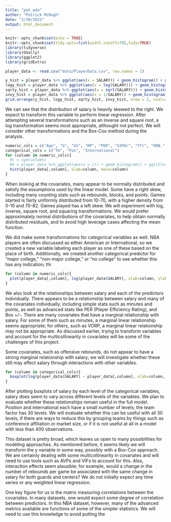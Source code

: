 ```yaml
---
title: "pat_eda"
author: "Patrick McHugh"
date: "3/30/2022"
output: html_document
---
```


```r
knitr::opts_chunk$set(echo = TRUE)
knitr::opts_chunk$set(tidy.opts=list(width.cutoff=70),tidy=TRUE)
library(tidyverse)
library(GGally)
library(ggplot2)
library(gridExtra)

```

```r
player_data <- read.csv("data/PlayerData.csv", row.names = 1)

y_hist = player_data %>% ggplot(aes(x = SALARY)) + geom_histogram() + ggtitle("Histogram of salary")
logy_hist = player_data %>% ggplot(aes(x = log(SALARY))) + geom_histogram() + ggtitle("Histogram of log(salary)")
sqrty_hist = player_data %>% ggplot(aes(x = sqrt(SALARY))) + geom_histogram() + ggtitle("Histogram of sqrt(salary)")
invy_hist = player_data %>% ggplot(aes(x = 1/SALARY)) + geom_histogram() + ggtitle("Histogram of 1/salary")
grid.arrange(y_hist, logy_hist, sqrty_hist, invy_hist, nrow = 2, ncol=2)

```

We can see that the distribution of salary is heavily skewed to the right. We expect to transform this variable to perform linear regression. After attempting several transformations such as an inverse and square root, a log transformation seems most appropriate, althought not perfect. We will consider other transformations and the Box-Cox method during the analysis.

```r
numeric_cols = c("Age", "G", "GS", "MP", "PER", "X3PAr", "FTr", "ORB.", "DRB.", "TRB.", "AST.", "STL.", "BLK.", "TOV.", "USG.", "ORtg", "DRtg", "OWS", "DWS", "WS", "WS.48", "OBPM", "DBPM", "BPM", "VORP", "PTS", "TS.")
categorical_cols = c("Tm", "Pos", "International")
for (column in numeric_cols){
  #c = sym(column)
  #h = player_data %>% ggplot(aes(x = c)) + geom_histogram() + ggtitle(paste("Histogram of", column))
  hist(player_data[,column], xlab=column, main=column)
}
```

When looking at the covariates, many appear to be normally distributed and satisfy the assumptions used by the linear model. Some have a right skew, including many counting stats such as rebounds, blocks, and points. Games started is fairly uniformly distributed from 10-70, with a higher density from 0-10 and 70-82. Games played has a left skew. We will experiment with log, inverse, square root, and squaring transformations. We would prefer approximately normal distributions of the covariates, to help obtain normally distributed residuals, and to avoid high leverage cases affecting the mean function.

We did make some transformations for categorical variables as well. NBA players are often discussed as either American or International, so we created a new variable labeling each player as one of these based on the place of birth. Additionally, we created another categorical predictor for "major college," "non-major college," or "no college" to see whether this has any indication; thi


```r
for (column in numeric_cols){
  plot(player_data[,column], log(player_data$SALARY), xlab=column, ylab="log salary", main=column)
}
```
We also look at the relationships between salary and each of the predictors individually. There appears to be a relationship between salary and many of the covariates individually, including simple stats such as minutes and points, as well as advanced stats like PER (Player Efficiency Rating), and Box +/-. There are many covariates that have a marginal relationship with salary. For some of them such as minutes, a marginal linear relationship seems appropriate; for others, such as VORP, a marginal linear relationship may not be appropriate. As discussed earlier, trying to transform variables and account for the multicollinearity in covariates will be some of the challenges of this project. 

Some covariates, such as offensive rebounds, do not appear to have a strong marginal relationship with salary; we will investigate whether these still may affect salary through interactions with other variables.

```r
for (column in categorical_cols){
  boxplot(log(player_data$SALARY) ~ player_data[,column], xlab=column, ylab="log salary", main=column)
}
```

After plotting boxplots of salary by each level of the categorical variables, salary does seem to vary across different levels of the variables. We plan to evaluate whether these relationships remain useful in the full model. Position and international each have a small number of levels; the team factor has 30 levels. We will evaluate whether this can be useful with all 30 levels, if there are ways to reduce this by grouping teams by things such as conference affiliation or market size, or if it is not useful at all in a model with less than 400 observations.

This dataset is pretty broad, which leaves us open to many possibilities for modeling approaches. As mentioned before, it seems likely we will transform the y variable in some way, possibly with a Box-Cox approach. We are certainly dealing with some multicollinearity in covariates and will need to use tools such as AVPs and VIFs to account for this. Also, interaction effects seem plausible; for example, would a change in the number of rebounds per game be associated with the same change in salary for both guards and centers? We do not initially expect any time series or any weighted linear regression.

One key figure for us is the matrix measuring correlations between the covariates. In many datasets, one would expect some degree of correlation between predictors. In this NBA dataset, however, many of the advanced metrics available are functions of some of the simpler statistics. We will need to use this knowledge to avoid putting the